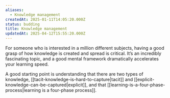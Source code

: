 ```yaml
---
aliases:
  - Knowledge management
createdAt: 2025-01-11T14:05:20.000Z
status: budding
title: Knowledge management
updatedAt: 2025-04-12T15:55:20.000Z
---
```

For someone who is interested in a million different subjects, having a good grasp of how knowledge is created and spread is critical. It’s an incredibly fascinating topic, and a good mental framework dramatically accelerates your learning speed.

A good starting point is understanding that there are two types of knowledge, [[tacit-knowledge-is-hard-to-capture|tacit]] and [[explicit-knowledge-can-be-captured|explicit]], and that [[learning-is-a-four-phase-process|learning is a four-phase process]].

